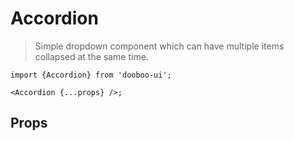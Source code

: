 

<Meta title="Components/Accordion" component={Accordion} />

# Accordion

> Simple dropdown component which can have multiple items collapsed at the same time.

```tsx
import {Accordion} from 'dooboo-ui';

<Accordion {...props} />;
```

<Canvas>
  <Story name='Basic' story={AccordionBasic} />
</Canvas>

## Props
<ArgsTable of={Accordion} />

<br/><br/><br/><br/>